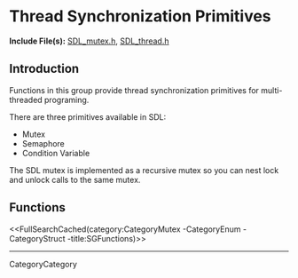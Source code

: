 
= Thread Synchronization Primitives =

'''Include File(s):'''  [http://hg.libsdl.org/SDL/file/default/include/SDL_mutex.h SDL_mutex.h], [http://hg.libsdl.org/SDL/file/default/include/SDL_thread.h SDL_thread.h]


== Introduction ==

Functions in this group provide thread synchronization primitives for multi-threaded programing.

There are three primitives available in SDL:
* Mutex
* Semaphore
* Condition Variable

The SDL mutex is implemented as a recursive mutex so you can nest lock and unlock calls to the same mutex.


<!-- #Remove this line and the ## below to use this markup if it becomes relevant to this category -->
<!-- #== Enumerations == -->
<!-- #<<FullSearchCached(category:CategoryEnum CategoryMutex -title:SGEnumerations)>> -->

<!-- #== Structures == -->
<!-- #<<FullSearchCached(category:CategoryStruct CategoryMutex -title:SGStructures)>> -->

== Functions ==
<<FullSearchCached(category:CategoryMutex -CategoryEnum -CategoryStruct -title:SGFunctions)>>

----
CategoryCategory
